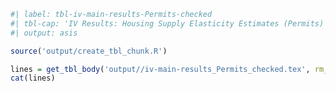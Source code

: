 ```r
#| label: tbl-iv-main-results-Permits-checked
#| tbl-cap: 'IV Results: Housing Supply Elasticity Estimates (Permits)'
#| output: asis

source('output/create_tbl_chunk.R')

lines = get_tbl_body('output//iv-main-results_Permits_checked.tex', rm_caption=TRUE, rm_label=TRUE)
cat(lines)
```